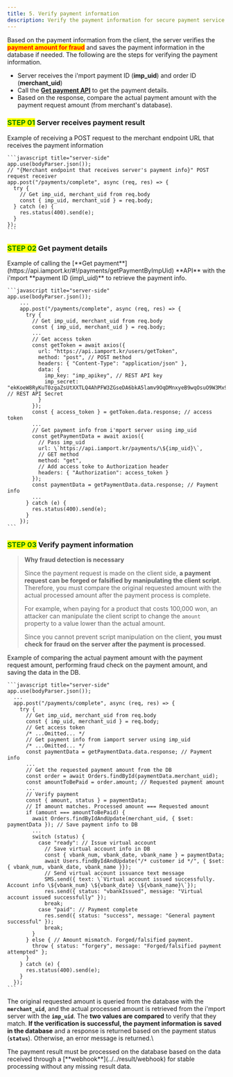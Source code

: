 ```yaml
---
title: 5. Verify payment information
description: Verify the payment information for secure payment service implementation.
---
```



Based on the payment information from the client, the server verifies the <mark style="color:red;">**payment amount for fraud**</mark> and saves the payment information in the database if needed. The following are the steps for verifying the payment information.

- Server receives the i'mport payment ID (**imp\_uid**) and order ID (**merchant\_uid**)
- Call the [**Get payment API**](https://api.iamport.kr/#!/payments/getPaymentByImpUid) to get the payment details.
- Based on the response, compare the actual payment amount with the payment request amount (from merchant's database).

### <mark style="color:green;">**STEP 01**</mark> Server receives payment result

<Tabs>
  <Tab title="Node.js">
    Example of receiving a POST request to the merchant endpoint URL that receives the payment information

    ```javascript title="server-side"
    app.use(bodyParser.json());
    // "{Merchant endpoint that receives server's payment info}" POST request receiver
    app.post("/payments/complete", async (req, res) => {
      try {
        // Get imp_uid, merchant_uid from req.body
        const { imp_uid, merchant_uid } = req.body;
      } catch (e) {
        res.status(400).send(e);
      }
    });
    ```
  </Tab>
</Tabs>

### <mark style="color:green;">**STEP 02**</mark> Get payment details

<Tabs>
  <Tab title="Node.js">
    Example of calling the [**Get payment**](https://api.iamport.kr/#!/payments/getPaymentByImpUid) **API** with the i'mport **payment ID (imp\_uid)** to retrieve the payment info.

    ```javascript title="server-side"
    app.use(bodyParser.json());
        ...
        app.post("/payments/complete", async (req, res) => {
          try {
            // Get imp_uid, merchant_uid from req.body
            const { imp_uid, merchant_uid } = req.body;
            ...
            // Get access token
            const getToken = await axios({
              url: "https://api.iamport.kr/users/getToken",
              method: "post", // POST method
              headers: { "Content-Type": "application/json" },
              data: {
                imp_key: "imp_apikey", // REST API key
                imp_secret: "ekKoeW8RyKuT0zgaZsUtXXTLQ4AhPFW3ZGseDA6bkA5lamv9OqDMnxyeB9wqOsuO9W3Mx9YSJ4dTqJ3f" // REST API Secret
              }
            });
            const { access_token } = getToken.data.response; // access token
            ...
            // Get payment info from i'mport server using imp_uid
            const getPaymentData = await axios({
              // Pass imp_uid
              url: \`https://api.iamport.kr/payments/\${imp_uid}\`,
              // GET method
              method: "get",
              // Add access toke to Authorization header
              headers: { "Authorization": access_token }
            });
            const paymentData = getPaymentData.data.response; // Payment info
            ...
          } catch (e) {
            res.status(400).send(e);
          }
        });
    ```
  </Tab>
</Tabs>

### <mark style="color:green;">**STEP 03**</mark> Verify payment information

> **Why fraud detection is necessary**
>
> Since the payment request is made on the client side, **a payment request can be forged or falsified by manipulating the client script**. Therefore, you must compare the original requested amount with the actual processed amount after the payment process is complete.
>
> For example, when paying for a product that costs 100,000 won, an attacker can manipulate the client script to change the `amount` property to a value lower than the actual amount.
>
> Since you cannot prevent script manipulation on the client, **you must check for fraud on the server after the payment is processed**.

<Tabs>
  <Tab title="Node.js">
    Example of comparing the actual payment amount with the payment request amount, performing fraud check on the payment amount, and saving the data in the DB.

    ```javascript title="server-side"
    app.use(bodyParser.json());
      ...
      app.post("/payments/complete", async (req, res) => {
        try {
          // Get imp_uid, merchant_uid from req.body
          const { imp_uid, merchant_uid } = req.body;
          // Get access token
          /* ...Omitted... */
          // Get payment info from iamport server using imp_uid
          /* ...Omitted... */
          const paymentData = getPaymentData.data.response; // Payment info
          ...
          // Get the requested payment amount from the DB
          const order = await Orders.findById(paymentData.merchant_uid);
          const amountToBePaid = order.amount; // Requested payment amount
          ...
          // Verify payment
          const { amount, status } = paymentData;
          // If amount matches. Processed amount === Requested amount
          if (amount === amountToBePaid) {
            await Orders.findByIdAndUpdate(merchant_uid, { $set: paymentData }); // Save payment info to DB
            ...
            switch (status) {
              case "ready": // Issue virtual account
                // Save virtual account info in DB
                const { vbank_num, vbank_date, vbank_name } = paymentData;
                await Users.findByIdAndUpdate("/* customer id */", { $set: { vbank_num, vbank_date, vbank_name }});
                // Send virtual account issuance text message
                SMS.send({ text: \`Virtual account issued successfully. Account info \${vbank_num} \${vbank_date} \${vbank_name}\`});
                res.send({ status: "vbankIssued", message: "Virtual account issued successfully" });
                break;
              case "paid": // Payment complete
                res.send({ status: "success", message: "General payment successful" });
                break;
            }
          } else { // Amount mismatch. Forged/falsified payment.
            throw { status: "forgery", message: "Forged/falsified payment attempted" };
          }
        } catch (e) {
          res.status(400).send(e);
        }
      });
    ```
  </Tab>
</Tabs>

The original requested amount is queried from the database with the **`merchant_uid`**, and the actual processed amount is retrieved from the i'mport server with the **`imp_uid`**. The **two values ​​are compared** to verify that they match. **If the verification is successful, the payment information is saved in the database** and a response is returned based on the payment status (**`status`**). Otherwise, an error message is returned.\\

<Hint style="danger">
  The payment result must be processed on the database based on the data received through a [**webhook**](../../result/webhook) for stable processing without any missing result data.
</Hint>
